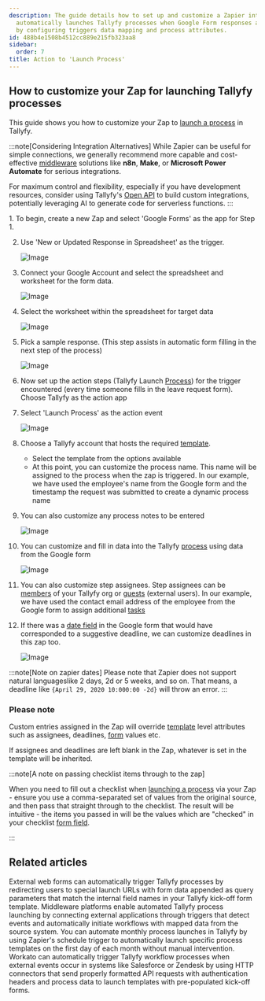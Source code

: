 ```yaml
---
description: The guide details how to set up and customize a Zapier integration that
  automatically launches Tallyfy processes when Google Form responses are submitted
  by configuring triggers data mapping and process attributes.
id: 488b4e1508b4512cc889e215fb323aa8
sidebar:
  order: 7
title: Action to 'Launch Process'
---
```



## How to customize your Zap for launching Tallyfy processes

This guide shows you how to customize your Zap to [launch a process](/products/pro/launching/) in Tallyfy.

:::note[Considering Integration Alternatives]
While Zapier can be useful for simple connections, we generally recommend more capable and cost-effective [middleware](/products/pro/integrations/middleware/) solutions like **n8n**, **Make**, or **Microsoft Power Automate** for serious integrations.

For maximum control and flexibility, especially if you have development resources, consider using Tallyfy's [Open API](/products/pro/integrations/open-api/) to build custom integrations, potentially leveraging AI to generate code for serverless functions.
:::

<Steps>
1. To begin, create a new Zap and select 'Google Forms' as the app for Step 1.

2. Use 'New or Updated Response in Spreadsheet' as the trigger.

    ![Image](https://screenshots.tallyfy.com/custom-tallyfy-zap-1.png)
3. Connect your Google Account and select the spreadsheet and worksheet for the form data.

    ![Image](https://screenshots.tallyfy.com/custom-tallyfy-zap-2.png)
4. Select the worksheet within the spreadsheet for target data

    ![Image](https://screenshots.tallyfy.com/custom-tallyfy-zap-3.png)
5. Pick a sample response. (This step assists in automatic form filling in the next step of the process)

    ![Image](https://screenshots.tallyfy.com/custom-tallyfy-zap-4.png)
6. Now set up the action steps (Tallyfy Launch [Process](/products/pro/tracking-and-tasks/processes/)) for the trigger encountered (every time someone fills in the leave request form). Choose Tallyfy as the action app

7. Select 'Launch Process' as the action event

    ![Image](https://screenshots.tallyfy.com/custom-tallyfy-zap-5.png)
8. Choose a Tallyfy account that hosts the required [template](/products/pro/documenting/templates/).
    - Select the template from the options available
    - At this point, you can customize the process name. This name will be assigned to the process when the zap is triggered. In our example, we have used the employee's name from the Google form and the timestamp the request was submitted to create a dynamic process name

9. You can also customize any process notes to be entered

    ![Image](https://screenshots.tallyfy.com/custom-tallyfy-zap-6.png)
10. You can customize and fill in data into the Tallyfy [process](/products/pro/tracking-and-tasks/processes/) using data from the Google form

    ![Image](https://screenshots.tallyfy.com/custom-tallyfy-zap-7.png)
11. You can also customize step assignees. Step assignees can be [members](/products/pro/documenting/members/) of your Tallyfy org or [guests](/products/pro/documenting/guests/) (external users). In our example, we have used the contact email address of the employee from the Google form to assign additional [tasks](/products/pro/tracking-and-tasks/tasks/)

12. If there was a [date field](/products/pro/tracking-and-tasks/tasks/what-are-form-fields-in-tallyfy/) in the Google form that would have corresponded to a suggestive deadline, we can customize deadlines in this zap too.

    ![Image](https://screenshots.tallyfy.com/custom-tallyfy-zap-8.png)
</Steps>

:::note[Note on zapier dates]
Please note that Zapier does not support natural languageslike 2 days, 2d or 5 weeks, and so on. That means, a deadline like `{April 29, 2020 10:000:00 -2d}` will throw an error.
:::

### Please note

Custom entries assigned in the Zap will override [template](/products/pro/documenting/templates/) level attributes such as assignees, deadlines, [form](/products/pro/tracking-and-tasks/tasks/what-are-form-fields-in-tallyfy/) values etc.

If assignees and deadlines are left blank in the Zap, whatever is set in the template will be inherited.

:::note[A note on passing checklist items through to the zap]

When you need to fill out a checklist when [launching a process](/products/pro/launching/) via your Zap - ensure you use a comma-separated set of values from the original source, and then pass that straight through to the checklist. The result will be intuitive - the items you passed in will be the values which are "checked" in your checklist [form field](/products/pro/tracking-and-tasks/tasks/what-are-form-fields-in-tallyfy/).

:::


## Related articles
<CardGrid>
<LinkTitleCard header="<b>Launching > Launch from a form</b>" href="/products/pro/launching/how-to-launch-a-tallyfy-process-from-a-webform/" > External web forms can automatically trigger Tallyfy processes by redirecting users to special launch URLs with form data appended as query parameters that match the internal field names in your Tallyfy kick-off form template. </LinkTitleCard>
<LinkTitleCard header="<b>Triggers > Launch via middleware</b>" href="/products/pro/launching/triggers/via-middleware/" > Middleware platforms enable automated Tallyfy process launching by connecting external applications through triggers that detect events and automatically initiate workflows with mapped data from the source system. </LinkTitleCard>
<LinkTitleCard header="<b>Zapier > Automate monthly process launch with Zapier</b>" href="/products/pro/integrations/middleware/zapier/how-to-automate-monthly-process-launch-with-zapier/" > You can automate monthly process launches in Tallyfy by using Zapier's schedule trigger to automatically launch specific process templates on the first day of each month without manual intervention. </LinkTitleCard>
<LinkTitleCard header="<b>Workato > Launch Tallyfy processes from Workato</b>" href="/products/pro/integrations/middleware/workato/how-to-launch-tallyfy-processes-from-workato/" > Workato can automatically trigger Tallyfy workflow processes when external events occur in systems like Salesforce or Zendesk by using HTTP connectors that send properly formatted API requests with authentication headers and process data to launch templates with pre-populated kick-off forms. </LinkTitleCard>
</CardGrid>